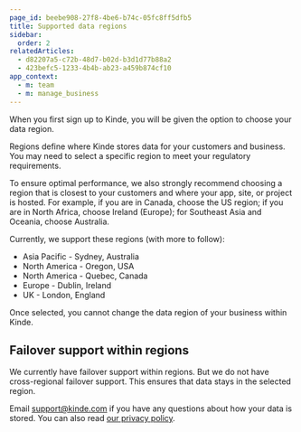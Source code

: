 ```yaml
---
page_id: beebe908-27f8-4be6-b74c-05fc8ff5dfb5
title: Supported data regions
sidebar:
  order: 2
relatedArticles:
  - d82207a5-c72b-48d7-b02d-b3d1d77b88a2
  - 423befc5-1233-4b4b-ab23-a459b874cf10
app_context:
  - m: team
  - m: manage_business
---
```


When you first sign up to Kinde, you will be given the option to choose your data region.

Regions define where Kinde stores data for your customers and business. You may need to select a specific region to meet your regulatory requirements.

To ensure optimal performance, we also strongly recommend choosing a region that is closest to your customers and where your app, site, or project is hosted. For example, if you are in Canada, choose the US region; if you are in North Africa, choose Ireland (Europe); for Southeast Asia and Oceania, choose Australia.

Currently, we support these regions (with more to follow):

- Asia Pacific - Sydney, Australia
- North America - Oregon, USA
- North America - Quebec, Canada
- Europe - Dublin, Ireland
- UK - London, England

Once selected, you cannot change the data region of your business within Kinde.

## Failover support within regions

We currently have failover support within regions. But we do not have cross-regional failover support. This ensures that data stays in the selected region.

Email [support@kinde.com](mailto:support@kinde.com) if you have any questions about how your data is stored. You can also read [our privacy policy](/trust-center/privacy-and-compliance/privacy-policy/).
